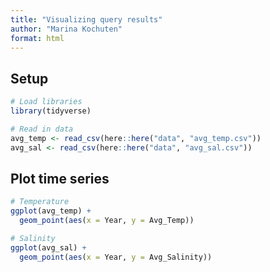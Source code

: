 ```yaml
---
title: "Visualizing query results"
author: "Marina Kochuten"
format: html
---
```


## Setup

```r
# Load libraries
library(tidyverse)
```

```r
# Read in data
avg_temp <- read_csv(here::here("data", "avg_temp.csv"))
avg_sal <- read_csv(here::here("data", "avg_sal.csv"))
```

## Plot time series

```r
# Temperature
ggplot(avg_temp) +
  geom_point(aes(x = Year, y = Avg_Temp))
```

```r
# Salinity
ggplot(avg_sal) +
  geom_point(aes(x = Year, y = Avg_Salinity))
```

